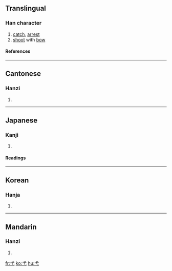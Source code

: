 ==Translingual==
{{Han stroke|[[Image:弋-order.gif]]}}
===Han character===
{{Han char|rn=56|rad=弋|as=00|sn=3|four=4300<sub>0</sub>|canj=戈心 (IP)}}
# [[catch]], [[arrest]]
# [[shoot]] with [[bow]]
====References====
{{Han ref|kx=0355.010|dkj=09656|dj=0670.160|hdz=10557.230|uh=5F0B|ud=24331|bh=A47C|bd=42108}}
----

==Cantonese==
===Hanzi===
{{yue-hanzi|jyut=|y=yik6}}
# {{defn|Cantonese}}
----
==Japanese==
===Kanji===
{{ja-kanji|grade=|rs=弋00}}
# {{defn|Japanese}} 
====Readings====
{{ja-readings|on=[[よく]] (yoku)|kun=[[いぐるみ]] (igurumi)}}
----
==Korean==
===Hanja===
{{ko-hanja|hangeul=익|eumhun=|rv=ik|mr=ik|y=ik}}
# {{defn|Korean}}
----
==Mandarin==
===Hanzi===
{{cmn-hanzi|pin=[[yì]] ([[yi4]])|wg=i<sup>4</sup>}}
# {{defn|Mandarin}}

[[fr:弋]]
[[ko:弋]]
[[hu:弋]]